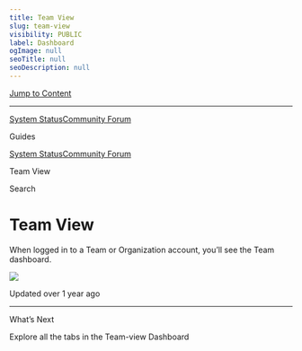 ```yaml
---
title: Team View
slug: team-view
visibility: PUBLIC
label: Dashboard
ogImage: null
seoTitle: null
seoDescription: null
---
```

[Jump to Content](#content)

* * *

[System Status](https://deepsourcestatus.com/)[Community Forum](https://discuss.deepsource.com/)

Guides

[System Status](https://deepsourcestatus.com/)[Community Forum](https://discuss.deepsource.com/)

Team View

Search

Team View
=========

When logged in to a Team or Organization account, you’ll see the Team dashboard.

![](https://files.readme.io/fb93b0d-Team-view-header.png)

Updated over 1 year ago

* * *

What’s Next

Explore all the tabs in the Team-view Dashboard
